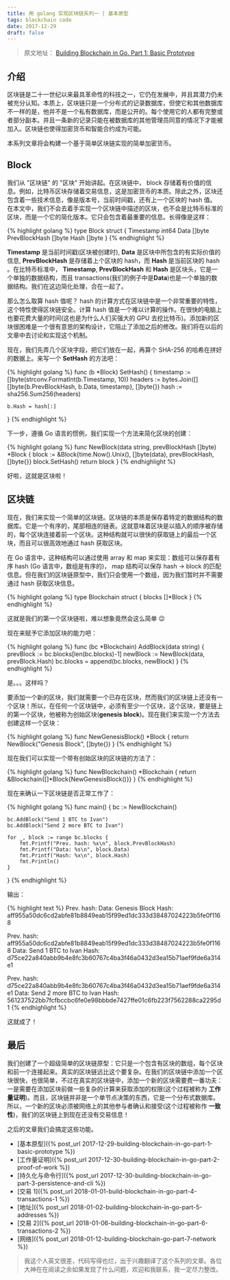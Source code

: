 ```yaml
---
title: 用 golang 实现区块链系列一 | 基本原型
tags: blockchain code
date: 2017-12-29
draft: false
---
```


> 原文地址： [Building Blockchain in Go. Part 1: Basic Prototype](https://jeiwan.cc/posts/building-blockchain-in-go-part-1/)

## 介绍

区块链是二十一世纪以来最具革命性的科技之一，它仍在发展中，并且其潜力仍未被充分认知。本质上，区块链只是一个分布式的记录数据库，但使它和其他数据库不一样的是，他并不是一个私有数据库，而是公开的。每个使用它的人都有完整或者部分副本。并且一条新的记录只能在被数据库的其他管理员同意的情况下才能被加入。区块链也使得加密货币和智能合约成为可能。

本系列文章将会构建一个基于简单区块链实现的简单加密货币。

## Block

我们从 "区块链" 的 "区块" 开始讲起。在区块链中， block 存储着有价值的信息。例如，比特币区块存储着交易信息，这是加密货币的本质。除此之外，区块还包含着一些技术信息，像是版本号，当前时间戳，还有上一个区块的 hash 值。
在本文中，我们不会去着手实现一个区块链中描述的区块，也不会是比特币标准的区块，而是一个它的简化版本。它只会包含着最重要的信息。长得像是这样：

{% highlight golang %}
type Block struct {
    Timestamp     int64
    Data          []byte
    PrevBlockHash []byte
    Hash          []byte
}
{% endhighlight %}

**Timestamp** 是当前时间戳(区块被创建时), **Data** 是区块中所包含的有实际价值的信息, **PrevBlockHash** 是存储着上个区块的 hash，而 **Hash** 是当前区块的 hash 。在比特币标准中， **Timestamp**, **PrevBlockHash** 和 **Hash** 是区块头，它是一个单独的数据结构，而且 transactions(我们的例子中是**Data**)也是一个单独的数据结构。我们在这边简化处理，合在一起了。

那么怎么取算 hash 值呢？ hash 的计算方式在区块链中是一个非常重要的特性，这个特性使得区块链安全。计算 hash 值是一个难以计算的操作。在很快的电脑上也要花费大量的时间(这也是为什么人们买强大的 GPU 去挖比特币)。添加新的区块很困难是一个很有意思的架构设计，它阻止了添加之后的修改。我们将在以后的文章中去讨论和实现这个机制。

现在，我们先弄几个区块字段，把它们放在一起，再算个 SHA-256 的哈希在拼好的数据上。来写一个 **SetHash** 的方法吧：

{% highlight golang %}
func (b *Block) SetHash() {
    timestamp := []byte(strconv.FormatInt(b.Timestamp, 10))
    headers := bytes.Join([][]byte{b.PrevBlockHash, b.Data, timestamp}, []byte{})
    hash := sha256.Sum256(headers)

    b.Hash = hash[:]
}
{% endhighlight %}

下一步，遵循 Go 语言的惯例，我们实现一个方法来简化区块的创建：

{% highlight golang %}
func NewBlock(data string, prevBlockHash []byte) *Block {
    block := &Block{time.Now().Unix(), []byte(data), prevBlockHash, []byte{}}
    block.SetHash()
    return block
}
{% endhighlight %}

好啦，这就是区块啦！

## 区块链

现在，我们来实现一个简单的区块链。区块链的本质是保存着特定的数据结构的数据库。它是一个有序的，尾部相连的链表。这就意味着区块是以插入的顺序被存储的，每个区块连接着前一个区块。这种结构就可以很快的获取链上的最后一个区块，而且可以很高效地通过 hash 获取区块。

在 Go 语言中，这种结构可以通过使用 array 和 map 来实现：数组可以保存着有序 hash (Go 语言中，数组是有序的)， map 结构可以保存 hash -> block 的匹配信息。但在我们的区块链原型中，我们只会使用一个数组，因为我们暂时并不需要通过 hash 获取区块信息。

{% highlight golang %}
type Blockchain struct {
    blocks []*Block
}
{% endhighlight %}

这就是我们的第一个区块链啦，难以想象竟然会这么简单 😉

现在来赋予它添加区块的能力吧：

{% highlight golang %}
func (bc *Blockchain) AddBlock(data string) {
    prevBlock := bc.blocks[len(bc.blocks)-1]
    newBlock := NewBlock(data, prevBlock.Hash)
    bc.blocks = append(bc.blocks, newBlock)
}
{% endhighlight %}

是。。。这样吗？

要添加一个新的区块，我们就需要一个已存在区块，然而我们的区块链上还没有一个区块！所以，在任何一个区块链中，必须有至少一个区块，这个区块，要是链上的第一个区块，他被称为创始区块(**genesis block**)。现在我们来实现一个方法去创建这样一个区块：

{% highlight golang %}
func NewGenesisBlock() *Block {
    return NewBlock("Genesis Block", []byte{})
}
{% endhighlight %}

现在我们可以实现一个带有创始区块的区块链的方法了：

{% highlight golang %}
func NewBlockchain() *Blockchain {
    return &Blockchain{[]*Block{NewGenesisBlock()}}
}
{% endhighlight %}

现在来确认一下区块链是否正常工作了：

{% highlight golang %}
func main() {
    bc := NewBlockchain()

    bc.AddBlock("Send 1 BTC to Ivan")
    bc.AddBlock("Send 2 more BTC to Ivan")

    for _, block := range bc.blocks {
        fmt.Printf("Prev. hash: %x\n", block.PrevBlockHash)
        fmt.Printf("Data: %s\n", block.Data)
        fmt.Printf("Hash: %x\n", block.Hash)
        fmt.Println()
    }
}
{% endhighlight %}

输出：

{% highlight text %}
Prev. hash:
Data: Genesis Block
Hash: aff955a50dc6cd2abfe81b8849eab15f99ed1dc333d38487024223b5fe0f1168

Prev. hash: aff955a50dc6cd2abfe81b8849eab15f99ed1dc333d38487024223b5fe0f1168
Data: Send 1 BTC to Ivan
Hash: d75ce22a840abb9b4e8fc3b60767c4ba3f46a0432d3ea15b71aef9fde6a314e1

Prev. hash: d75ce22a840abb9b4e8fc3b60767c4ba3f46a0432d3ea15b71aef9fde6a314e1
Data: Send 2 more BTC to Ivan
Hash: 561237522bb7fcfbccbc6fe0e98bbbde7427ffe01c6fb223f7562288ca2295d1
{% endhighlight %}

这就成了！

## 最后

我们创建了一个超级简单的区块链原型：它只是一个包含有区块的数组，每个区块和前一个连接起来。真实的区块链远比这个要复杂。在我们的区块链中添加一个区块很快，也很简单，不过在真实的区块链中，添加一个新的区块需要费一番功夫：一是需要在添加区块前做一些复杂的计算来获取添加的权限(这个过程被称为 **工作量证明**)。而且，区块链并非是一个单节点决策的东西，它是一个分布式数据库。所以，一个新的区块必须被网络上的其他参与者确认和接受(这个过程被称作 **一致性**)，我们的区块链上到现在还没有交易信息！

之后的文章我们会搞定这些功能。

* [基本原型]({% post_url 2017-12-29-building-blockchain-in-go-part-1-basic-prototype %})
* [工作量证明]({% post_url 2017-12-30-building-blockchain-in-go-part-2-proof-of-work %})
* [持久化与命令行]({% post_url 2017-12-30-building-blockchain-in-go-part-3-persistence-and-cli %})
* [交易 1]({% post_url 2018-01-01-build-blockchain-in-go-part-4-transactions-1 %})
* [地址]({% post_url 2018-01-02-building-blockchain-in-go-part-5-addresses %})
* [交易 2]({% post_url 2018-01-06-building-blockchain-in-go-part-6-transactions-2 %})
* [网络]({% post_url 2018-01-12-building-blockchain-go-part-7-network %})

> 我这个人英文很差，代码写得也烂，出于兴趣翻译了这个系列的文章。各位大神在在阅读之余如果发现了什么问题，欢迎和我联系，我一定尽力整改。
